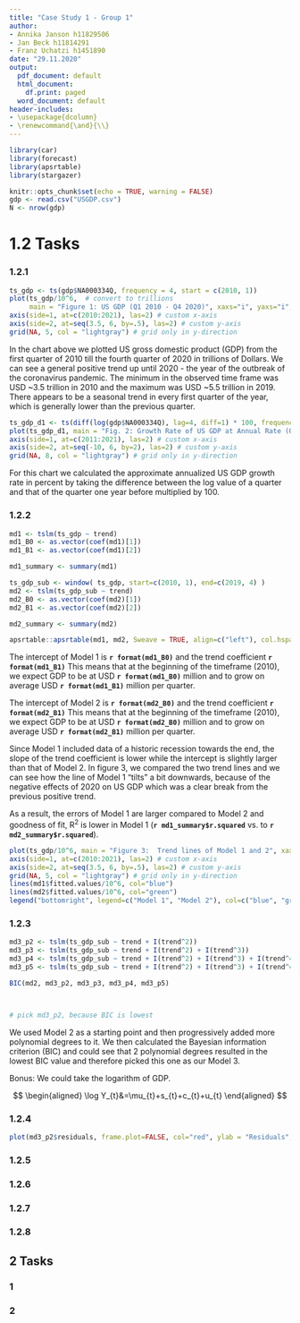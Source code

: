 ```yaml
---
title: "Case Study 1 - Group 1"
author:
- Annika Janson h11829506
- Jan Beck h11814291
- Franz Uchatzi h1451890
date: "29.11.2020"
output:
  pdf_document: default
  html_document:
    df.print: paged
  word_document: default
header-includes:
- \usepackage{dcolumn}
- \renewcommand{\and}{\\}
---
```



```r
library(car)
library(forecast)
library(apsrtable)
library(stargazer)

knitr::opts_chunk$set(echo = TRUE, warning = FALSE)
gdp <- read.csv("USGDP.csv")
N <- nrow(gdp)
```

# 1.2 Tasks

### 1.2.1

```r
ts_gdp <- ts(gdp$NA000334Q, frequency = 4, start = c(2010, 1))
plot(ts_gdp/10^6,  # convert to trillions
     main = "Figure 1: US GDP (Q1 2010 - Q4 2020)", xaxs="i", yaxs="i", las=1, ylab = "USD, in trillions", xlab = "Year", ylim=c(3.5, 6), xlim=c(2010,2021), lwd=2, frame.plot=FALSE, col="red", axes=FALSE)
axis(side=1, at=c(2010:2021), las=2) # custom x-axis 
axis(side=2, at=seq(3.5, 6, by=.5), las=2) # custom y-axis
grid(NA, 5, col = "lightgray") # grid only in y-direction

```
In the chart above we plotted US gross domestic product (GDP) from the first quarter of 2010 till the fourth quarter of 2020 in trillions of Dollars. We can see a general positive trend up until 2020 - the year of the outbreak of the coronavirus pandemic. The minimum in the observed time frame was USD ~3.5 trillion in 2010 and the maximum was USD ~5.5 trillion in 2019. There appears to be a seasonal trend in every first quarter of the year, which is generally lower than the previous quarter.

```r
ts_gdp_d1 <- ts(diff(log(gdp$NA000334Q), lag=4, diff=1) * 100, frequency = 4, start = c(2011, 1)) # convert to growth rate in percent 
plot(ts_gdp_d1, main = "Fig. 2: Growth Rate of US GDP at Annual Rate (Q1 2010 - Q4 2020)", xaxs="i", yaxs="i", lwd=2, ylab = "Change, in %", xlab = "Year", xlim=c(2011,2021), ylim=c(-10,6), frame.plot=FALSE, col="red", axes=FALSE)
axis(side=1, at=c(2011:2021), las=2) # custom x-axis 
axis(side=2, at=seq(-10, 6, by=2), las=2) # custom y-axis
grid(NA, 8, col = "lightgray") # grid only in y-direction

```
For this chart we calculated the approximate annualized US GDP growth rate in percent by taking the difference between the log value of a quarter and that of the quarter one year before multiplied by 100.

### 1.2.2

```r

md1 <- tslm(ts_gdp ~ trend)
md1_B0 <- as.vector(coef(md1)[1]) 
md1_B1 <- as.vector(coef(md1)[2]) 

md1_summary <- summary(md1)

ts_gdp_sub <- window( ts_gdp, start=c(2010, 1), end=c(2019, 4) )
md2 <- tslm(ts_gdp_sub ~ trend)
md2_B0 <- as.vector(coef(md2)[1]) 
md2_B1 <- as.vector(coef(md2)[2]) 

md2_summary <- summary(md2)

```

```r
apsrtable::apsrtable(md1, md2, Sweave = TRUE, align=c("left"), col.hspace="1em", float=TRUE)
```

The intercept of Model 1 is __`r format(md1_B0)`__ and the trend coefficient __`r format(md1_B1)`__ This means that at the beginning of the timeframe (2010), we expect GDP to be at USD __`r format(md1_B0)`__ million and to grow on average USD __`r format(md1_B1)`__ million per quarter.

The intercept of Model 2 is __`r format(md2_B0)`__ and the trend coefficient __`r format(md2_B1)`__ This means that at the beginning of the timeframe (2010), we expect GDP to be at USD __`r format(md2_B0)`__ million and to grow on average USD __`r format(md2_B1)`__ million per quarter.

\newpage

Since Model 1 included data of a historic recession towards the end, the slope of the trend coefficient is lower while the intercept is slightly larger than that of Model 2.
In figure 3, we compared the two trend lines and we can see how the line of Model 1 "tilts" a bit downwards, because of the negative effects of 2020 on US GDP which was a clear break from the previous positive trend.

As a result, the errors of Model 1 are larger compared to Model 2 and goodness of fit, R^2^ is lower in Model 1 (__`r md1_summary$r.squared`__ vs. to __`r md2_summary$r.squared`__).

```r
plot(ts_gdp/10^6, main = "Figure 3:  Trend lines of Model 1 and 2", xaxs="i", yaxs="i", las=1, ylab = "USD, in trillions", xlab = "Year", ylim=c(3.5, 6), xlim=c(2010,2021), lwd=2, frame.plot=FALSE, col="grey", axes=FALSE)
axis(side=1, at=c(2010:2021), las=2) # custom x-axis 
axis(side=2, at=seq(3.5, 6, by=.5), las=2) # custom y-axis
grid(NA, 5, col = "lightgray") # grid only in y-direction
lines(md1$fitted.values/10^6, col="blue")
lines(md2$fitted.values/10^6, col="green")
legend("bottomright", legend=c("Model 1", "Model 2"), col=c("blue", "green"), lty=1:1)

```

### 1.2.3

```r

md3_p2 <- tslm(ts_gdp_sub ~ trend + I(trend^2))
md3_p3 <- tslm(ts_gdp_sub ~ trend + I(trend^2) + I(trend^3))
md3_p4 <- tslm(ts_gdp_sub ~ trend + I(trend^2) + I(trend^3) + I(trend^4))
md3_p5 <- tslm(ts_gdp_sub ~ trend + I(trend^2) + I(trend^3) + I(trend^4) + I(trend^5))

BIC(md2, md3_p2, md3_p3, md3_p4, md3_p5)



# pick md3_p2, because BIC is lowest

```

We used Model 2 as a starting point and then progressively added more polynomial degrees to it. We then calculated the Bayesian information criterion (BIC) and could see that 2 polynomial degrees resulted in the lowest BIC value and therefore picked this one as our Model 3.

Bonus: We could take the logarithm of GDP.

$$
\begin{aligned}
\log Y_{t}&=\mu_{t}+s_{t}+c_{t}+u_{t}
\end{aligned}
$$

### 1.2.4

```r
plot(md3_p2$residuals, frame.plot=FALSE, col="red", ylab = "Residuals", xlab = "Year", main = "Residuals Model 3")
```

### 1.2.5

### 1.2.6

### 1.2.7

### 1.2.8

## 2 Tasks

### 1

### 2